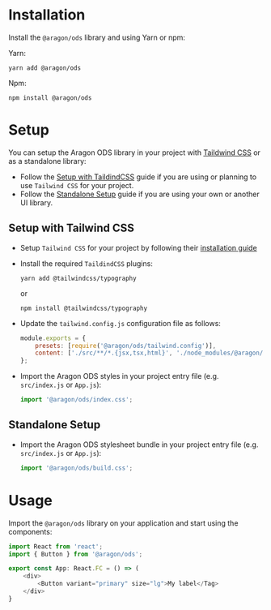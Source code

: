 
<Meta title="Docs/Installation" />

# Installation

Install the `@aragon/ods` library and using Yarn or npm:

Yarn:

```shell
yarn add @aragon/ods
```

Npm:

```shell
npm install @aragon/ods
```

# Setup

You can setup the Aragon ODS library in your project with [Taildwind CSS](https://tailwindcss.com) or as a standalone
library:

-   Follow the [Setup with TaildindCSS](#setup-with-tailwindcss) guide if you are using or planning to use
    `Tailwind CSS` for your project.
-   Follow the [Standalone Setup](#standalone-setup) guide if you are using your own or another UI library.

## Setup with Tailwind CSS

-   Setup `Tailwind CSS` for your project by following their
    [installation guide](https://tailwindcss.com/docs/installation)

-   Install the required `TaildindCSS` plugins:

    ```shell
    yarn add @tailwindcss/typography
    ```

    or

    ```shell
    npm install @tailwindcss/typography
    ```

-   Update the `tailwind.config.js` configuration file as follows:

    ```javascript
    module.exports = {
        presets: [require('@aragon/ods/tailwind.config')],
        content: ['./src/**/*.{jsx,tsx,html}', './node_modules/@aragon/ods/**/*.js'],
    };
    ```

-   Import the Aragon ODS styles in your project entry file (e.g. `src/index.js` or `App.js`):

    ```typescript
    import '@aragon/ods/index.css';
    ```

## Standalone Setup

-   Import the Aragon ODS stylesheet bundle in your project entry file (e.g. `src/index.js` or `App.js`):

    ```typescript
    import '@aragon/ods/build.css';
    ```

# Usage

Import the `@aragon/ods` library on your application and start using the components:

```typescript
import React from 'react';
import { Button } from '@aragon/ods';

export const App: React.FC = () => (
    <div>
        <Button variant="primary" size="lg">My label</Tag>
    </div>
}
```
